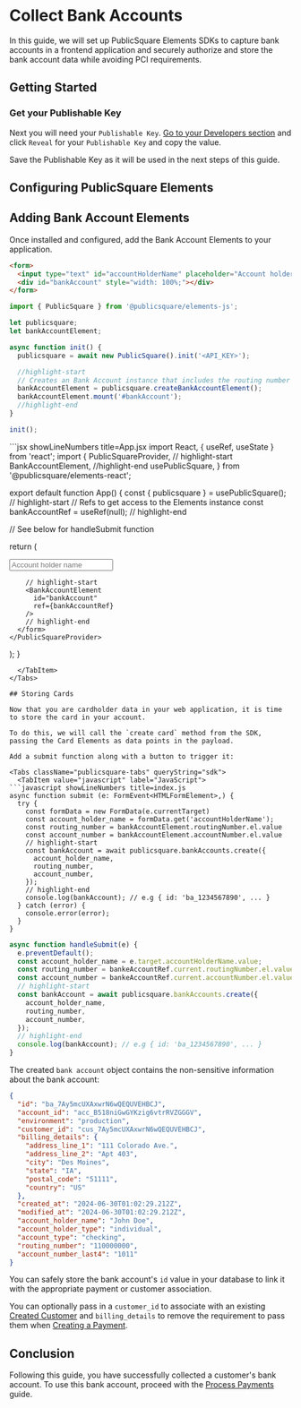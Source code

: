 

# Collect Bank Accounts

In this guide, we will set up PublicSquare Elements SDKs to capture bank accounts in a frontend application and securely authorize and store the bank account data while avoiding PCI requirements.

## Getting Started

<GettingStartedSection />

### Get your Publishable Key

Next you will need your `Publishable Key`. [Go to your Developers section](https://portal.publicsquare.com/developers/api-keys) and click `Reveal` for your `Publishable Key` and copy the value.

<Alert>Save the Publishable Key as it will be used in the next steps of this guide.</Alert>

## Configuring PublicSquare Elements

<ConfigureElementsSection />

## Adding Bank Account Elements

Once installed and configured, add the Bank Account Elements to your application.

<Tabs className="publicsquare-tabs" queryString="sdk">
  <TabItem value="javascript" label="JavaScript">

```html showLineNumbers title=index.html
<form>
  <input type="text" id="accountHolderName" placeholder="Account holder name" />
  <div id="bankAccount" style="width: 100%;"></div>
</form>
```

```javascript showLineNumbers title=index.js
import { PublicSquare } from '@publicsquare/elements-js';

let publicsquare;
let bankAccountElement;

async function init() {
  publicsquare = await new PublicSquare().init('<API_KEY>');

  //highlight-start
  // Creates an Bank Account instance that includes the routing number and account number
  bankAccountElement = publicsquare.createBankAccountElement();
  bankAccountElement.mount('#bankAccount');
  //highlight-end
}

init();
```
  </TabItem>
  <TabItem value="react" label="React">
```jsx showLineNumbers title=App.jsx
import React, { useRef, useState } from 'react';
import {
  PublicSquareProvider,
  // highlight-start
  BankAccountElement,
  //highlight-end
  usePublicSquare,
} from '@publicsquare/elements-react';

export default function App() {
  const { publicsquare } = usePublicSquare();
  // highlight-start
  // Refs to get access to the Elements instance
  const bankAccountRef = useRef(null);
  // highlight-end

  // See below for handleSubmit function

  return (
    <PublicSquareProvider apiKey={apiKey}>
      <form onSubmit={handleSubmit}>
        <input
          type="text"
          name="accountHolderName"
          placeholder="Account holder name"
        />

        // highlight-start
        <BankAccountElement
          id="bankAccount"
          ref={bankAccountRef}
        />
        // highlight-end
      </form>
    </PublicSquareProvider>
  );
}
```
  </TabItem>
</Tabs>

## Storing Cards

Now that you are cardholder data in your web application, it is time to store the card in your account.

To do this, we will call the `create card` method from the SDK, passing the Card Elements as data points in the payload.

Add a submit function along with a button to trigger it:

<Tabs className="publicsquare-tabs" queryString="sdk">
  <TabItem value="javascript" label="JavaScript">
```javascript showLineNumbers title=index.js
async function submit (e: FormEvent<HTMLFormElement>,) {
  try {
    const formData = new FormData(e.currentTarget)
    const account_holder_name = formData.get('accountHolderName');
    const routing_number = bankAccountElement.routingNumber.el.value
    const account_number = bankAccountElement.accountNumber.el.value
    // highlight-start
    const bankAccount = await publicsquare.bankAccounts.create({
      account_holder_name,
      routing_number,
      account_number,
    });
    // highlight-end
    console.log(bankAccount); // e.g { id: 'ba_1234567890', ... }
  } catch (error) {
    console.error(error);
  }
}
```
  </TabItem>
  <TabItem value="react" label="React">

```jsx showLineNumbers title=App.jsx
async function handleSubmit(e) {
  e.preventDefault();
  const account_holder_name = e.target.accountHolderName.value;
  const routing_number = bankeAccountRef.current.routingNumber.el.value
  const account_number = bankeAccountRef.current.accountNumber.el.value
  // highlight-start
  const bankAccount = await publicsquare.bankAccounts.create({
    account_holder_name,
    routing_number,
    account_number,
  });
  // highlight-end
  console.log(bankAccount); // e.g { id: 'ba_1234567890', ... }
}
```
  </TabItem>
</Tabs>

The created `bank account` object contains the non-sensitive information about the bank account:

```json showLineNumbers title=card.json
{
  "id": "ba_7Ay5mcUXAxwrN6wQEQUVEHBCJ",
  "account_id": "acc_B518niGwGYKzig6vtrRVZGGGV",
  "environment": "production",
  "customer_id": "cus_7Ay5mcUXAxwrN6wQEQUVEHBCJ",
  "billing_details": {
    "address_line_1": "111 Colorado Ave.",
    "address_line_2": "Apt 403",
    "city": "Des Moines",
    "state": "IA",
    "postal_code": "51111",
    "country": "US"
  },
  "created_at": "2024-06-30T01:02:29.212Z",
  "modified_at": "2024-06-30T01:02:29.212Z",
  "account_holder_name": "John Doe",
  "account_holder_type": "individual",
  "account_type": "checking",
  "routing_number": "110000000",
  "account_number_last4": "1011"
}
```

You can safely store the bank account's `id` value in your database to link it with the appropriate payment or customer association.

You can optionally pass in a `customer_id` to associate with an existing [Created Customer](/api/accounts/create-customer) and `billing_details` to remove the requirement to pass them when [Creating a Payment](/api/financial/create-payment).

## Conclusion

Following this guide, you have successfully collected a customer's bank account. To use this bank account, proceed with the [Process Payments](/guides/merchants/process-payments) guide.
